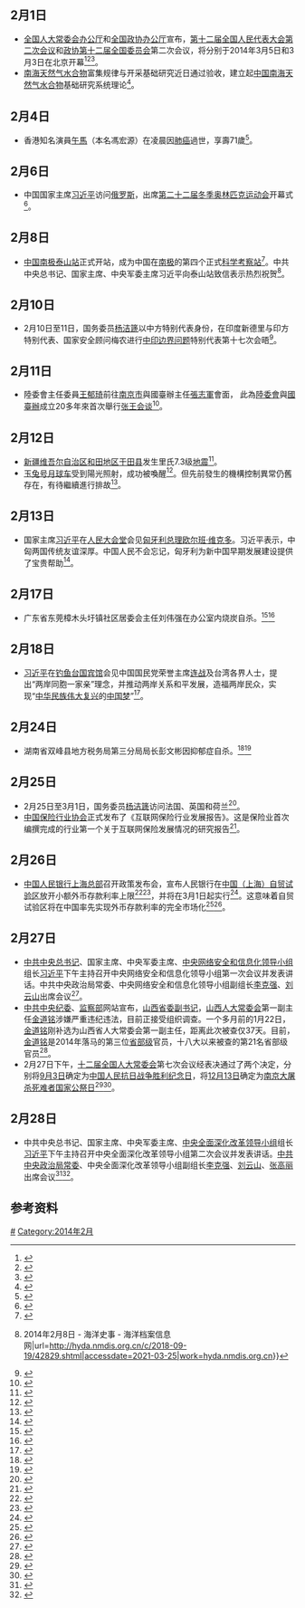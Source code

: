 <noinclude>{{MonthInNewsChina|2014|2}}</noinclude>

== 2月1日 ==
* [[全国人大常委会办公厅|全国人大常委会办公厅]]和[[全国政协办公厅|全国政协办公厅]]宣布，[[第十二届全国人民代表大会第二次会议|第十二届全国人民代表大会第二次会议]]和[[政协第十二届全国委员会|政协第十二届全国委员会]]第二次会议，将分别于2014年3月5日和3月3日在北京开幕<ref>{{Cite web|title=中国三月份召开人大政协两会|url=https://www.bbc.com/zhongwen/simp/china/2014/02/140201_china_journalists_invite|accessdate=2021-03-25|date=2014-02-01|work=BBC News 中文|language=zh-hans|archive-date=2021-08-20|archive-url=https://web.archive.org/web/20210820130708/https://www.bbc.com/zhongwen/simp/china/2014/02/140201_china_journalists_invite}}</ref><ref>{{Cite web|title=全国两会开幕时间敲定：人大3月5日政协3月3日|url=http://finance.sina.com.cn/china/20140201/120518130084.shtml|accessdate=2021-03-25|work=finance.sina.com.cn|archive-date=2014-03-05|archive-url=https://web.archive.org/web/20140305023734/http://finance.sina.com.cn/china/20140201/120518130084.shtml}}</ref><ref>{{Cite web|title=十二届全国人大二次会议和全国政协十二届二次会议将分别于3月5日和3日开幕|url=https://www.yicai.com/news/3428970.html|accessdate=2021-03-25|work=www.yicai.com}}</ref>。
* [[南海|南海]][[天然气水合物|天然气水合物]]富集规律与开采基础研究近日通过验收，建立起[[中国南海|中国南海]][[天然气水合物|天然气水合物]]基础研究系统理论<ref>{{Cite web|title=南海研究通过验收 中国建海域“可燃冰”基础理论-中新网|url=http://www.chinanews.com/gn/2014/02-01/5802200.shtml|accessdate=2021-03-25|work=www.chinanews.com|archive-date=2019-11-28|archive-url=https://web.archive.org/web/20191128180925/http://www.chinanews.com/gn/2014/02-01/5802200.shtml}}</ref>。

== 2月4日 ==
* 香港知名演員[[午馬|午馬]]（本名馮宏源）在凌晨因[[肺癌|肺癌]]過世，享壽71歲<ref>{{Cite web|title=香港老戏骨午马今日凌晨肺癌病逝 享年71岁-搜狐娱乐|url=https://yule.sohu.com/20140204/n394489282.shtml|accessdate=2021-03-25|work=yule.sohu.com|archive-date=2021-05-22|archive-url=https://web.archive.org/web/20210522044626/https://yule.sohu.com/20140204/n394489282.shtml}}</ref>。

== 2月6日 ==
*中国国家主席[[习近平|习近平]]访问[[俄罗斯|俄罗斯]]，出席[[2014年冬季奥林匹克运动会|第二十二届冬季奥林匹克运动会]]开幕式<ref>{{Cite web|title=习近平离京前往俄罗斯出席索契冬奥会开幕式|url=http://www.gov.cn/ldhd/2014-02/06/content_2580638.htm|accessdate=2021-03-19|work=中国政府网|archive-date=2021-03-20|archive-url=https://web.archive.org/web/20210320001406/http://www.gov.cn/ldhd/2014-02/06/content_2580638.htm|dead-url=no}}</ref>。

== 2月8日 ==
* [[中国南极泰山站|中国南极泰山站]]正式开站，成为中国在[[南极|南极]]的第四个正式[[南极科学考察站|科学考察站]]<ref>{{Cite web|title=中国南极泰山站正式建成 为中国第4个南极科考站-中新网|url=http://www.chinanews.com/gn/2014/02-08/5813091.shtml|accessdate=2021-03-25|work=www.chinanews.com|archive-date=2014-02-08|archive-url=https://web.archive.org/web/20140208094105/http://www.chinanews.com/gn/2014/02-08/5813091.shtml}}</ref>。中共中央总书记、国家主席、中央军委主席习近平向泰山站致信表示热烈祝贺<ref>{{Cite web|title=习近平致中国南极泰山站的贺信（全文） {{!}} 2014年2月8日 - 海洋史事 - 海洋档案信息网|url=http://hyda.nmdis.org.cn/c/2018-09-19/42829.shtml|accessdate=2021-03-25|work=hyda.nmdis.org.cn}}</ref>。

== 2月10日 ==
*2月10日至11日，国务委员[[杨洁篪|杨洁篪]]以中方特别代表身份，在印度新德里与印方特别代表、国家安全顾问梅农进行[[中印边界问题|中印边界问题]]特别代表第十七次会晤<ref>{{Cite web|title=中印边界问题特别代表第十七次会晤在新德里举行|url=http://www.gov.cn/ldhd/2014-02/12/content_2589516.htm|accessdate=2021-03-19|work=中国政府网|archive-date=2021-03-20|archive-url=https://web.archive.org/web/20210320001401/http://www.gov.cn/ldhd/2014-02/12/content_2589516.htm|dead-url=no}}</ref>。

== 2月11日 ==
* 陸委會主任委員[[王郁琦|王郁琦]]前往[[南京市|南京市]]與國臺辦主任[[張志軍|張志軍]]會面， 此為[[陸委會|陸委會]]與[[國臺辦|國臺辦]]成立20多年來首次舉行[[张王会谈|张王会谈]]<ref>{{Cite web|title=“張王會”成功舉行 兩岸關係再獲重大突破 - 中國 - 亞太日報|url=https://web.archive.org/web/20140221232442/http://www.apdnews.com/news/67976.html|accessdate=2021-03-25|date=2014-02-21|work=web.archive.org}}</ref>。

== 2月12日 ==
* [[新疆维吾尔自治区|新疆维吾尔自治区]][[和田地区|和田地区]][[于田县|于田县]]发生里氏7.3级[[2014年于田地震|地震]]<ref name="中国保险监督管理委员会2015">{{cite book|author=中国保险监督管理委员会|title=重大灾害事故保险理赔案例选编（2015）|url=https://books.google.com/books?id=bSGADwAAQBAJ&pg=PT35|date=2015-12-10|publisher=|isbn=978-7-5095-6496-7|page=35}}</ref>。
* [[玉兔号月球车|玉兔号月球车]]受到陽光照射，成功被喚醒<ref>{{Cite web|title=“玉兔”第三个月昼成功唤醒--新闻报道-人民网|url=http://cpc.people.com.cn/n/2014/0214/c83083-24356826.html|accessdate=2021-03-25|work=cpc.people.com.cn}}</ref>。但先前發生的機構控制異常仍舊存在，有待繼續進行排故<ref>{{Cite web|title=国家航天局|url=https://web.archive.org/web/20140222205823/http://www.cnsa.gov.cn/n1081/n7529/n308608/617383.html|accessdate=2021-03-25|date=2014-02-22|work=web.archive.org}}</ref>。

== 2月13日 ==
*国家主席[[习近平|习近平]]在[[人民大会堂|人民大会堂]]会见[[匈牙利总理|匈牙利总理]][[欧尔班·维克多|欧尔班·维克多]]。习近平表示，中匈两国传统友谊深厚。中国人民不会忘记，匈牙利为新中国早期发展建设提供了宝贵帮助<ref>{{Cite web|title=习近平13日在人民大会堂会见匈牙利总理欧尔班|url=http://www.gov.cn/ldhd/2014-02/13/content_2599122.htm|accessdate=2021-03-25|work=www.gov.cn|archive-date=2015-06-15|archive-url=https://web.archive.org/web/20150615203600/http://www.gov.cn/ldhd/2014-02/13/content_2599122.htm}}</ref>。

== 2月17日 ==
* 广东省东莞樟木头圩镇社区居委会主任刘伟强在办公室内烧炭自杀。<ref>{{Cite news |url=https://www.chinanews.com.cn/sh/2014/02-24/5873135.shtml |title=广东一社区主任办公室烧炭自杀 官方称曾因病抑郁-中新网 |accessdate=2021-12-10 |archive-date=2021-12-10 |archive-url=https://web.archive.org/web/20211210055118/https://www.chinanews.com.cn/sh/2014/02-24/5873135.shtml }}</ref><ref>{{Cite news |url=http://politics.people.com.cn/n/2014/0224/c70731-24443318.html |title=社区主任系自杀 曾因病产生抑郁--时政--人民网 |accessdate=2021-12-10 |archive-date=2021-12-10 |archive-url=https://web.archive.org/web/20211210073121/http://politics.people.com.cn/n/2014/0224/c70731-24443318.html }}</ref>

== 2月18日 ==
* [[习近平|习近平]]在[[钓鱼台国宾馆|钓鱼台国宾馆]]会见中国国民党荣誉主席[[连战|连战]]及台湾各界人士，提出“两岸同胞一家亲”理念，并推动两岸关系和平发展，造福两岸民众，实现“[[中华民族伟大复兴|中华民族伟大复兴]]的[[中国梦|中国梦]]”<ref>{{Cite web|title=习近平在钓鱼台国宾馆会见连战及台湾各界人士|url=http://www.gov.cn/ldhd/2014-02/18/content_2612574.htm|accessdate=2021-03-25|work=www.gov.cn|archive-date=2018-12-19|archive-url=https://web.archive.org/web/20181219001001/http://www.gov.cn/ldhd/2014-02/18/content_2612574.htm}}</ref>。

== 2月24日 ==
* 湖南省双峰县地方税务局第三分局局长彭文彬因抑郁症自杀。<ref>{{Cite news |url=https://www.chinanews.com.cn/df/2014/02-27/5890838.shtml |title=湖南一名税务局局长办公室死亡 疑因抑郁症自杀-中新网 |accessdate=2021-12-10 |archive-date=2021-12-10 |archive-url=https://web.archive.org/web/20211210055215/https://www.chinanews.com.cn/df/2014/02-27/5890838.shtml }}</ref><ref>{{Cite news |url=http://covid-19.chinadaily.com.cn/hqgj/jryw/2014-02-27/content_11302076.html |title=湖南双峰一税务局局长办公室死亡 疑因抑郁症自杀- 中国日报网 |accessdate=2021-12-10 |archive-date=2021-12-10 |archive-url=https://web.archive.org/web/20211210052831/http://covid-19.chinadaily.com.cn/hqgj/jryw/2014-02-27/content_11302076.html }}</ref>
== 2月25日 ==
*2月25日至3月1日，国务委员[[杨洁篪|杨洁篪]]访问法国、英国和荷兰<ref>{{Cite web|title=杨洁篪将访问法国、英国和荷兰 — 中华人民共和国外交部|url=https://www.fmprc.gov.cn/web/wjdt_674879/wsrc_674883/t1130861.shtml|accessdate=2021-03-19|work=中华人民共和国外交部|archive-date=2021-03-20|archive-url=https://web.archive.org/web/20210320001404/https://www.fmprc.gov.cn/web/wjdt_674879/wsrc_674883/t1130861.shtml|dead-url=no}}</ref>。
*[[中国保险行业协会|中国保险行业协会]]正式发布了《互联网保险行业发展报告》。这是保险业首次编撰完成的行业第一个关于互联网保险发展情况的研究报告<ref>{{Cite web|title=中国保险行业协会：2014-2019年互联网财险市场分析报告|url=https://tech.sina.cn/2020-03-24/detail-iimxyqwa2757764.d.html|accessdate=2021-03-25|date=2020-03-24|last=sina_mobile|work=tech.sina.cn}}</ref>。

== 2月26日 ==
*[[中国人民银行上海总部|中国人民银行上海总部]]召开政策发布会，宣布人民银行在[[中国（上海）自由贸易试验区|中国（上海）自贸试验区]]放开小额外币存款利率上限<ref name="殷林森吴君2014">{{cite book|author1=殷林森|author2=吴君|title=资本账户开放与上海自贸试验区金融创新研究|url=https://books.google.com/books?id=XPF_DwAAQBAJ&pg=PT254|date=2014-11-30|publisher=Beijing Book Co. Inc.|isbn=978-7-5095-5797-6|pages=254}}</ref><ref name="陈辐宽2016">{{cite book|author=陈辐宽|title=上海自由贸易试验区检察实务研究|url=https://books.google.com/books?id=St1yDwAAQBAJ&pg=PT55|date=2016-01-01|publisher=Beijing Book Co. Inc.|isbn=978-7-5118-8984-3|pages=55}}</ref>，并将在3月1日起实行<ref name="殷林森吴君2015">{{cite book|author1=殷林森|author2=吴君|title=跨境资金流动与上海自贸试验区金融创新研究：自贸金融创新与改革年度研究报告2015|url=https://books.google.com/books?id=JB6ADwAAQBAJ&pg=PT274|date=2015-11-30|publisher=Beijing Book Co. Inc.|isbn=978-7-5095-6483-7|page=274}}</ref>。这意味着自贸试验区将在中国率先实现外币存款利率的完全市场化<ref>{{Cite web|title=2014年上海金融大事记_上海市地方金融监督管理局|url=http://jrj.sh.gov.cn/DSJ196/20150910/0031-143984.html|accessdate=2021-03-25|work=jrj.sh.gov.cn}}</ref><ref>{{Cite web|title=人民银行决定在自贸试验区放开小额外币存款利率上限|url=http://shanghaiinvest.com/cn/viewfile.php?id=8071|accessdate=2021-03-25|work=shanghaiinvest.com}}</ref>。

== 2月27日 ==  
* [[中共中央总书记|中共中央总书记]]、国家主席、中央军委主席、[[中央网络安全和信息化领导小组|中央网络安全和信息化领导小组]]组长[[习近平|习近平]]下午主持召开中央网络安全和信息化领导小组第一次会议并发表讲话。中共中央政治局常委、中央网络安全和信息化领导小组副组长[[李克强|李克强]]、[[刘云山|刘云山]]出席会议<ref>{{Cite web|title=习近平主持召开中央网络安全和信息化领导小组第一次会议--新闻报道-人民网|url=http://cpc.people.com.cn/n/2014/0227/c64094-24486402.html|accessdate=2021-04-01|work=cpc.people.com.cn|archive-date=2019-06-02|archive-url=https://web.archive.org/web/20190602194803/http://cpc.people.com.cn/n/2014/0227/c64094-24486402.html}}</ref>。
* [[中共中央|中共中央]][[纪委|纪委]]、[[监察部|监察部]]网站宣布，[[山西省委|山西省委]][[副书记|副书记]]，[[山西|山西]][[人大常委会|人大常委会]]第一副主任[[金道铭|金道铭]]涉嫌严重违纪违法，目前正接受组织调查。一个多月前的1月22日，[[金道铭|金道铭]]刚补选为山西省人大常委会第一副主任，距离此次被查仅37天。目前，[[金道铭|金道铭]]是2014年落马的第三位[[省部级|省部级]]官员，十八大以来被查的第21名省部级官员<ref>{{Cite web|title=山西省委副书记金道铭落马牵涉丁雪峰买官案|url=https://www.rfi.fr/cn/%E4%B8%AD%E5%9B%BD/20140227-%E5%B1%B1%E8%A5%BF%E7%9C%81%E5%A7%94%E5%89%AF%E4%B9%A6%E8%AE%B0%E9%87%91%E9%81%93%E9%93%AD%E8%90%BD%E9%A9%AC%E7%89%B5%E6%B6%89%E4%B8%81%E9%9B%AA%E5%B3%B0%E4%B9%B0%E5%AE%98%E6%A1%88-1|accessdate=2021-03-25|date=2014-02-27|work=RFI - 法国国际广播电台|language=zh-Hans|archive-date=2019-09-12|archive-url=https://web.archive.org/web/20190912004036/http://www.rfi.fr/cn/%e4%b8%ad%e5%9b%bd/20140227-%e5%b1%b1%e8%a5%bf%e7%9c%81%e5%a7%94%e5%89%af%e4%b9%a6%e8%ae%b0%e9%87%91%e9%81%93%e9%93%ad%e8%90%bd%e9%a9%ac%e7%89%b5%e6%b6%89%e4%b8%81%e9%9b%aa%e5%b3%b0%e4%b9%b0%e5%ae%98%e6%a1%88-1}}</ref>。
* 2月27日下午，[[十二届全国人大常委会|十二届全国人大常委会]]第七次会议经表决通过了两个决定，分别将[[9月3日|9月3日]]确定为[[中國人民抗日戰爭勝利紀念日|中国人民抗日战争胜利纪念日]]，将[[12月13日|12月13日]]确定为[[南京大屠杀死难者国家公祭日|南京大屠杀死难者国家公祭日]]<ref>{{Cite web|title=第十二届全国人民代表大会常务委员会第七次会议|url=http://www.npc.gov.cn/zgrdw/npc/cwhhy/12jcwh/node_23674.htm|accessdate=2021-03-25|work=www.npc.gov.cn}}</ref><ref>{{Cite web|title=十二届全国人大常委会第七次会议--中国人大新闻--人民网|url=http://npc.people.com.cn/GB/28320/376511/index.html|accessdate=2021-03-25|work=npc.people.com.cn|archive-date=2020-02-18|archive-url=https://web.archive.org/web/20200218000345/http://npc.people.com.cn/GB/28320/376511/index.html}}</ref>。

== 2月28日 ==
* 中共中央总书记、国家主席、中央军委主席、[[中央全面深化改革领导小组|中央全面深化改革领导小组]]组长[[习近平|习近平]]下午主持召开中央全面深化改革领导小组第二次会议并发表讲话。[[中共中央政治局常委|中共中央政治局常委]]、中央全面深化改革领导小组副组长[[李克强|李克强]]、[[刘云山|刘云山]]、[[张高丽|张高丽]]出席会议<ref>{{Cite web|title=习近平主持召开中央全面深化改革领导小组第二次会议|url=http://www.gov.cn/ldhd/2014-02/28/content_2625924.htm|accessdate=2021-04-01|work=www.gov.cn|archive-date=2020-08-13|archive-url=https://web.archive.org/web/20200813140239/http://www.gov.cn/ldhd/2014-02/28/content_2625924.htm}}</ref><ref>{{Cite web|title=习近平主持召开中央全面深化改革领导小组第二次会议_央广网|url=http://china.cnr.cn/news/201403/t20140301_514963752.shtml|accessdate=2021-04-01|work=china.cnr.cn}}</ref>。

== 参考资料 ==
{{reflist|3}}
{{Portal:中国大陆新闻动态/Footer}}
<noinclude>
[[Category:2014年中国|#]]
[[Category:2014年2月|Category:2014年2月]]
</noinclude>